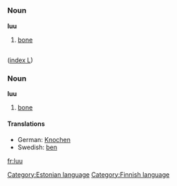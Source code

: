 =={{et}}==
[[Category:Estonian language]]
===Noun===
'''luu'''
# [[bone]]

=={{fi}}==
[[Category:Finnish language]]
([[Wiktionary:Finnish_index_l|index L]])
===Noun===
'''luu'''
# [[bone]]

====Translations====

*German: [[Knochen]]
*Swedish: [[ben]]

[[fr:luu]]